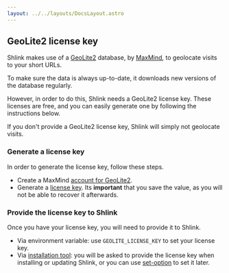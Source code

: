 ```yaml
---
layout: ../../layouts/DocsLayout.astro
---
```




## GeoLite2 license key

Shlink makes use of a [GeoLite2](https://dev.maxmind.com/geoip/geolite2-free-geolocation-data/) database, by [MaxMind](https://www.maxmind.com), to geolocate visits to your short URLs.

To make sure the data is always up-to-date, it downloads new versions of the database regularly.

However, in order to do this, Shlink needs a GeoLite2 license key. These licenses are free, and you can easily generate one by following the instructions below.

<Callout type="info">
  If you don't provide a GeoLite2 license key, Shlink will simply not geolocate visits.
</Callout>

### Generate a license key

In order to generate the license key, follow these steps.

* Create a MaxMind [account for GeoLite2](https://www.maxmind.com/en/geolite2/signup).
* Generate a [license key](https://www.maxmind.com/en/accounts/current/license-key). Its **important** that you save the value, as you will not be able to recover it afterwards.

### Provide the license key to Shlink

Once you have your license key, you will need to provide it to Shlink.

* Via environment variable: use `GEOLITE_LICENSE_KEY` to set your license key.
* Via [installation tool](/documentation/command-line-interface/installation-tool): you will be asked to provide the license key when installing or updating Shlink, or you can use [set-option](/documentation/command-line-interface/installation-tool#set-option) to set it later.

